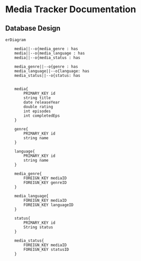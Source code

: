 # Media Tracker Documentation

## Database Design
```mermaid
erDiagram

    media||--o{media_genre : has
    media||--o{media_language : has
    media||--o{media_status : has

    media_genre||--o{genre : has
    media_language||--o{language: has
    media_status||--o{status: has
    

    media{
        PRIMARY_KEY id
        string title
        date releaseYear
        double rating
        int episodes
        int completedEps
    }

    genre{
        PRIMARY_KEY id
        string name
    }

    language{
        PRIMARY_KEY id
        string name
    }

    media_genre{
        FOREIGN_KEY mediaID
        FOREIGN_KEY genreID
    }

    media_language{
        FOREIGN_KEY mediaID
        FOREIGN_KEY languageID
    }

    status{
        PRIMARY_KEY id
        String status
    }

    media_status{
        FOREIGN_KEY mediaID
        FOREIGN_KEY statusID
    }
```

